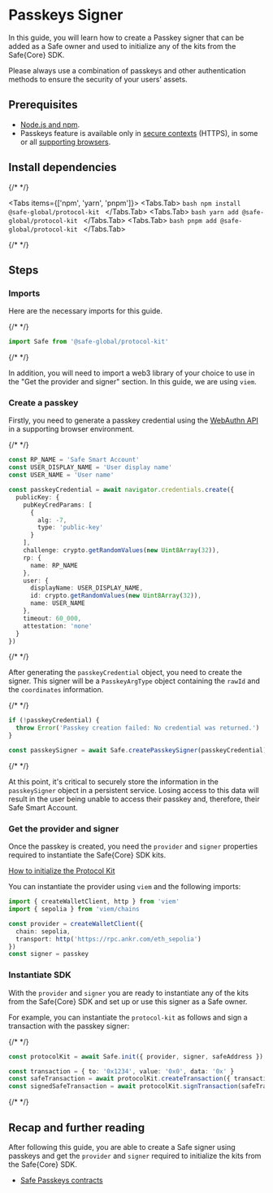 
# Passkeys Signer

In this guide, you will learn how to create a Passkey signer that can be added as a Safe owner and used to initialize any of the kits from the Safe\{Core\} SDK.

<Callout type="warning" emoji="⚠️">
  Please always use a combination of passkeys and other authentication methods to ensure the security of your users' assets.
</Callout>

## Prerequisites

- [Node.js and npm](https://docs.npmjs.com/downloading-and-installing-node-js-and-npm).
- Passkeys feature is available only in [secure contexts](https://developer.mozilla.org/en-US/docs/Web/Security/Secure_Contexts) (HTTPS), in some or all [supporting browsers](https://developer.mozilla.org/en-US/docs/Web/API/Web_Authentication_API#browser_compatibility).

## Install dependencies

{/* <!-- vale off --> */}

<Tabs items={['npm', 'yarn', 'pnpm']}>
  <Tabs.Tab>
    ```bash
    npm install @safe-global/protocol-kit
    ```
  </Tabs.Tab>
  <Tabs.Tab>
    ```bash
    yarn add @safe-global/protocol-kit
    ```
  </Tabs.Tab>
  <Tabs.Tab>
    ```bash
    pnpm add @safe-global/protocol-kit
    ```
  </Tabs.Tab>
</Tabs>

{/* <!-- vale on --> */}

## Steps

<Steps>

  ### Imports

  Here are the necessary imports for this guide.

  {/* <!-- vale off --> */}

  ```typescript
  import Safe from '@safe-global/protocol-kit'
  ```

  {/* <!-- vale on --> */}

  In addition, you will need to import a web3 library of your choice to use in the "Get the provider and signer" section. In this guide, we are using `viem`.

  ### Create a passkey

  Firstly, you need to generate a passkey credential using the [WebAuthn API](https://developer.mozilla.org/en-US/docs/Web/API/Web_Authentication_API) in a supporting browser environment.

  {/* <!-- vale off --> */}

  ```typescript
  const RP_NAME = 'Safe Smart Account'
  const USER_DISPLAY_NAME = 'User display name'
  const USER_NAME = 'User name'

  const passkeyCredential = await navigator.credentials.create({
    publicKey: {
      pubKeyCredParams: [
        {
          alg: -7,
          type: 'public-key'
        }
      ],
      challenge: crypto.getRandomValues(new Uint8Array(32)),
      rp: {
        name: RP_NAME
      },
      user: {
        displayName: USER_DISPLAY_NAME,
        id: crypto.getRandomValues(new Uint8Array(32)),
        name: USER_NAME
      },
      timeout: 60_000,
      attestation: 'none'
    }
  })
  ```

  {/* <!-- vale on --> */}

  After generating the `passkeyCredential` object, you need to create the signer. This signer will be a `PasskeyArgType` object containing the `rawId` and the `coordinates` information.

  {/* <!-- vale off --> */}

  ```typescript
  if (!passkeyCredential) {
    throw Error('Passkey creation failed: No credential was returned.')
  }

  const passkeySigner = await Safe.createPasskeySigner(passkeyCredential)
  ```

  {/* <!-- vale on --> */}

  At this point, it's critical to securely store the information in the `passkeySigner` object in a persistent service. Losing access to this data will result in the user being unable to access their passkey and, therefore, their Safe Smart Account.

  ### Get the provider and signer

  Once the passkey is created, you need the `provider` and `signer` properties required to instantiate the Safe\{Core\} SDK kits.

  [How to initialize the Protocol Kit](https://docs.safe.global/reference-sdk-protocol-kit/initialization/init)

  You can instantiate the provider using `viem` and the following imports:

  ```typescript
  import { createWalletClient, http } from 'viem'
  import { sepolia } from 'viem/chains
  
  const provider = createWalletClient({
    chain: sepolia,
    transport: http('https://rpc.ankr.com/eth_sepolia')
  })
  const signer = passkey
  ```

  ### Instantiate SDK

  With the `provider` and `signer` you are ready to instantiate any of the kits from the Safe\{Core\} SDK and set up or use this signer as a Safe owner.

  For example, you can instantiate the `protocol-kit` as follows and sign a transaction with the passkey signer:

  {/* <!-- vale off --> */}

  ```typescript
  const protocolKit = await Safe.init({ provider, signer, safeAddress })
  
  const transaction = { to: '0x1234', value: '0x0', data: '0x' }
  const safeTransaction = await protocolKit.createTransaction({ transactions: [transaction] })
  const signedSafeTransaction = await protocolKit.signTransaction(safeTransaction)
  ```
  
  {/* <!-- vale on --> */}
  
</Steps>

## Recap and further reading

After following this guide, you are able to create a Safe signer using passkeys and get the `provider` and `signer` required to initialize the kits from the Safe\{Core\} SDK.

- [Safe Passkeys contracts](https://github.com/safe-global/safe-modules/tree/main/modules/passkey)
